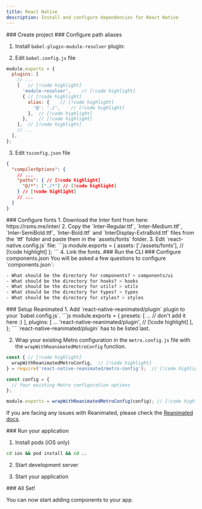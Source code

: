 ```yaml
---
title: React Native
description: Install and configure dependencies for React Native
---
```



<Steps>


<Step>
### Create project

<PackageRunner command="@react-native-community/cli@latest init MyApp" />

</Step>


<Step>
### Configure path aliases

1. Install `babel-plugin-module-resolver` plugin:

<PackageManager command="-D babel-plugin-module-resolver" />

2. Edit `babel.config.js` file

```js
module.exports = {
  plugins: [
    // ...
    [   // [!code highlight]
      'module-resolver',    // [!code highlight]
      { // [!code highlight]
        alias: {    // [!code highlight]
          '@': './',    // [!code highlight]
        },  // [!code highlight]
      },    // [!code highlight]
    ],  // [!code highlight]
    // ...
  ],
};
```

3. Edit `tsconfig.json` file
```json
{
  "compilerOptions": {
    // ...
    "paths": { // [!code highlight]
      "@/*": ["./*"] // [!code highlight]
    } // [!code highlight]
    // ...
  }
}
```

</Step>


<Step>
### Configure fonts
1. Download the Inter font from here: https://rsms.me/inter/
2. Copy the `Inter-Regular.ttf`, `Inter-Medium.ttf`, `Inter-SemiBold.ttf`, `Inter-Bold.ttf` and `InterDisplay-ExtraBold.ttf` files from the `ttf` folder and paste them in the `assets/fonts` folder.
3. Edit `react-native.config.js` file:
```js
module.exports = {
  assets: ['./assets/fonts'],    // [!code highlight]
};
```
4. Link the fonts.

<PackageRunner command="react-native-asset" />

</Step>


<Step>
### Run the CLI

<PackageRunner command="saaj init" />

</Step>


<Step>
### Configure components.json
You will be asked a few questions to configure `components.json`:

```css
- What should be the directory for components? > components/ui
- What should be the directory for hooks? > hooks
- What should be the directory for utils? > utils
- What should be the directory for types? > types
- What should be the directory for styles? > styles
```
</Step>


<Step>
### Setup Reanimated
1. Add `react-native-reanimated/plugin` plugin to your `babel.config.js`.
```js
  module.exports = {
    presets: [
      ... // don't add it here :)
    ],
    plugins: [
      ...
      'react-native-reanimated/plugin', // [!code highlight]
    ],
  };
```
<Callout type="warn" title="Caution">`react-native-reanimated/plugin` has to be listed last.</Callout>

2. Wrap your existing Metro configuration in the `metro.config.js` file with the `wrapWithReanimatedMetroConfig` function.
```js
const { // [!code highlight]
  wrapWithReanimatedMetroConfig,  // [!code highlight]
} = require('react-native-reanimated/metro-config');  // [!code highlight]

const config = {
  // Your existing Metro configuration options
};

module.exports = wrapWithReanimatedMetroConfig(config); // [!code highlight]
```

<Callout title="Note">If you are facing any issues with Reanimated, please check the [Reanimated docs](https://docs.swmansion.com/react-native-reanimated/docs/fundamentals/getting-started).</Callout>
</Step>


<Step>
### Run your application

1. Install pods (iOS only)
```bash
cd ios && pod install && cd ..
```

2. Start development server

<PackageRunner command="react-native start" />

3. Start your application

<PackageRunner command="react-native run-ios" />

</Step>


<Step>
### All Set!

You can now start adding components to your app.
</Step>


</Steps>

